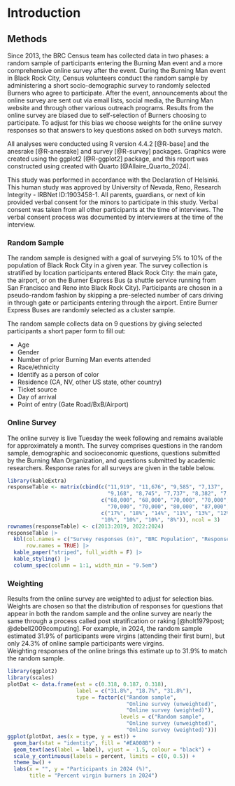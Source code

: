 # Introduction

## Methods

Since 2013, the BRC Census team has collected data in two phases: a random sample of participants entering the Burning Man event and a more comprehensive online survey after the event. During the Burning Man event in Black Rock City, Census volunteers conduct the random sample by administering a short socio-demographic survey to randomly selected Burners who agree to participate. After the event, announcements about the online survey are sent out via email lists, social media, the Burning Man website and through other various outreach programs. Results from the online survey are biased due to self-selection of Burners choosing to participate. To adjust for this bias we choose weights for the online survey responses so that answers to key questions asked on both surveys match.

All analyses were conducted using R version 4.4.2 [@R-base] and the anesrake [@R-anesrake] and survey [@R-survey] packages. Graphics were created using the ggplot2 [@R-ggplot2] package, and this report was constructed using created with Quarto [@Allaire_Quarto_2024].

This study was performed in accordance with the Declaration of Helsinki. This human study was approved by University of Nevada, Reno, Research Integrity - IRBNet ID:1903458-1. All parents, guardians, or next of kin provided verbal consent for the minors to participate in this study. Verbal consent was taken from all other participants at the time of interviews. The verbal consent process was documented by interviewers at the time of the interview.

### Random Sample

The random sample is designed with a goal of surveying 5% to 10% of the population of Black Rock City in a given year. The survey collection is stratified by location participants entered Black Rock City: the main gate, the airport, or on the Burner Express Bus (a shuttle service running from San Francisco and Reno into Black Rock City). Participants are chosen in a pseudo-random fashion by skipping a pre-selected number of cars driving in through gate or participants entering through the airport. Entire Burner Express Buses are randomly selected as a cluster sample.

The random sample collects data on 9 questions by giving selected participants a short paper form to fill out:

-   Age
-   Gender
-   Number of prior Burning Man events attended
-   Race/ethnicity
-   Identify as a person of color
-   Residence (CA, NV, other US state, other country)
-   Ticket source
-   Day of arrival
-   Point of entry (Gate Road/BxB/Airport)

### Online Survey

The online survey is live Tuesday the week following and remains available for approximately a month. The survey comprises questions in the random sample, demographic and socioeconomic questions, questions submitted by the Burning Man Organization, and questions submitted by academic researchers. Response rates for all surveys are given in the table below.

```r
library(kableExtra)
responseTable <- matrix(cbind(c("11,919", "11,676", "9,585", "7,137", 
                                "9,168", "8,745", "7,737", "8,382", "7,712", "5,938"),
                              c("68,000", "68,000", "70,000", "70,000", 
                                "70,000", "70,000", "80,000", "87,000", "77,000", "72,000"),
                              c("17%", "18%", "14%", "11%", "13%", "12%",
                              "10%", "10%", "10%", "8%")), ncol = 3)
rownames(responseTable) <- c(2013:2019, 2022:2024)
responseTable |>
  kbl(col.names = c("Survey responses (n)", "BRC Population", "Response rate"),
      row.names = TRUE) |>
  kable_paper("striped", full_width = F) |>
  kable_styling() |>
  column_spec(column = 1:1, width_min = "9.5em")

```

### Weighting

Results from the online survey are weighted to adjust for selection bias. Weights are chosen so that the distribution of responses for questions that appear in both the random sample and the online survey are nearly the same through a process called post stratification or raking [@holt1979post; @debell2009computing]. For example, in 2024, the random sample estimated 31.9% of participants were virgins (attending their first burn), but only 24.3% of online sample participants were virgins.\
Weighting responses of the online brings this estimate up to 31.9% to match the random sample.

```r
library(ggplot2)
library(scales)
plotDat <- data.frame(est = c(0.318, 0.187, 0.318),
                      label = c("31.8%", "18.7%", "31.8%"),
                      type = factor(c("Random sample", 
                                      "Online survey (unweighted)",
                                      "Online survey (weighted)"),
                                    levels = c("Random sample", 
                                      "Online survey (unweighted)",
                                      "Online survey (weighted)")))
ggplot(plotDat, aes(x = type, y = est)) +
  geom_bar(stat = "identity", fill = "#EA008B") +
  geom_text(aes(label = label), vjust = -1.5, colour = "black") +
  scale_y_continuous(labels = percent, limits = c(0, 0.5)) +
  theme_bw() +
  labs(x = "", y = "Participants in 2024 (%)",
       title = "Percent virgin burners in 2024")
```
